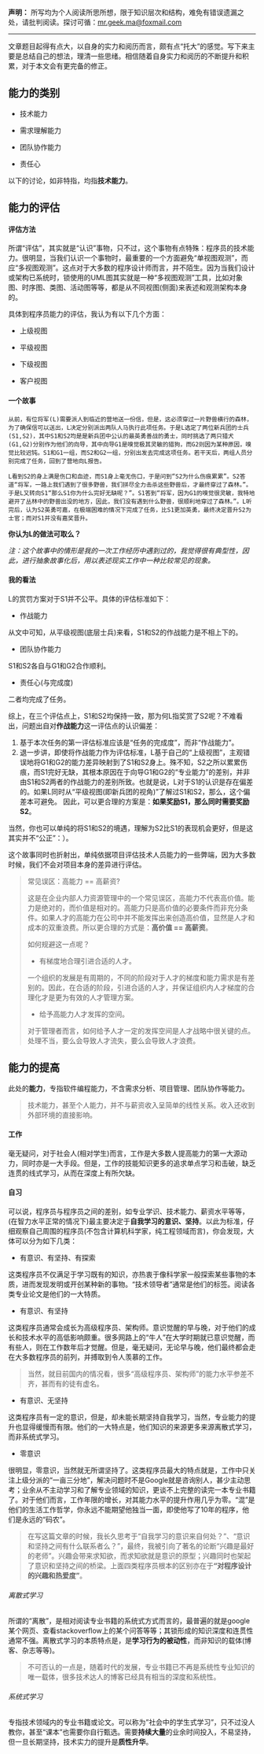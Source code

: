 **声明：** 所写均为个人阅读所思所想，限于知识层次和结构，难免有错误遗漏之处，请批判阅读。探讨可循：<mr.geek.ma@foxmail.com>

* * *

文章题目起得有点大，以自身的实力和阅历而言，颇有点“托大”的感觉。写下来主要是总结自己的想法，理清一些思绪。相信随着自身实力和阅历的不断提升和积累，对于本文会有更完备的修正。

## 能力的类别

+ 技术能力

+ 需求理解能力

+ 团队协作能力

+ 责任心

以下的讨论，如非特指，均指**技术能力**。

<!--more-->

## 能力的评估

#### 评估方法

所谓“评估”，其实就是“认识”事物，只不过，这个事物有点特殊：程序员的技术能力。很明显，当我们认识一个事物时，最重要的一个方面避免“单视图观测”，而应“多视图观测”。这点对于大多数的程序设计师而言，并不陌生。因为当我们设计或架构已系统时，锁使用的UML图其实就是一种“多视图观测”工具，比如对象图、时序图、类图、活动图等等，都是从不同视图(侧面)来表述和观测架构本身的。

具体到程序员能力的评估，我认为有以下几个方面：

+ 上级视图

+ 平级视图

+ 下级视图

+ 客户视图

#### 一个故事

```
从前，有位将军(L)需要派人到临近的营地送一份信，但是，这必须穿过一片野兽横行的森林，为了确保信可以送出，L决定分别派出两队人马执行此项任务。于是L选定了两位新兵团的士兵(S1,S2)，其中S1和S2均是是新兵团中公认的最英勇善战的勇士，同时挑选了两只猎犬(G1,G2)分别作为他们的向导，其中向导G1是嗅觉极其灵敏的猎狗，而G2则因为某种原因，嗅觉比较迟钝。S1和G1一组，而S2和G2一组，分别出发去完成这项任务。若干天后，两组人员分别完成了任务，回到了营地向L报告。

L看到S2的身上满是伤口和血迹，而S1身上毫无伤口，于是问到“S2为什么伤痕累累”。S2答道“将军，一路上我们遇到了很多野兽，我们拼尽全力击杀这些野兽后，才最终穿过了森林。”。于是L又转向S1“那么S1你为什么完好无缺呢？”。S1答到“将军，因为G1的嗅觉很灵敏，我特地避开了丛林中的野兽出没的地方，因此，我们没有遇到什么野兽，很顺利地穿过了森林。”。L听完后，认为S2英勇可嘉，在极端困难的情况下完成了任务，比S1更加英勇，最终决定晋升S2为士官；而对S1并没有嘉奖晋升。
```

**你认为L的做法可取么？**

*注：这个故事中的情形是我的一次工作经历中遇到过的，我觉得很有典型性，因此，进行抽象故事化后，用以表述现实工作中一种比较常见的现象。*

#### 我的看法

L的赏罚方案对于S1并不公平。具体的评估标准如下：

+ 作战能力

从文中可知，从平级视图(底层士兵)来看，S1和S2的作战能力是不相上下的。

+ 团队协作能力

S1和S2各自与G1和G2合作顺利。

+ 责任心(与完成度)

二者均完成了任务。

综上，在三个评估点上，S1和S2均保持一致，那为何L指奖赏了S2呢？不难看出，问题出自对**作战能力**这一评估点的认识偏差：

1. 基于本次任务的第一评估标准应该是“任务的完成度”，而非“作战能力”。
2. 退一步讲，即使将作战能力作为评估标准，L基于自己的“上级视图”，主观错误地将G1和G2的能力差异映射到了S1和S2身上。殊不知，S2之所以累累伤痕，而S1完好无缺，其根本原因在于向导G1和G2的“专业能力”的差别，并非由S1和S2两者的作战能力的差别所致。也就是说，L对于S1的认识是存在偏差的。如果L同时从“平级视图(即新兵团的视角)”了解过S1和S2，那么，这个偏差本可避免。
因此，可以更合理的方案是：**如果奖励S1，那么同时需要奖励S2**。

当然，你也可以单纯的将S1和S2的境遇，理解为S2比S1的表现机会更好，但是这其实并不“公正”：）。

这个故事同时也折射出，单纯依据项目评估技术人员能力的一些弊端，因为大多数时候，我们不会对项目本身的差异进行评估。

> 常见误区：高能力 == 高薪资?
>
> 这是在企业内部人力资源管理中的一个常见误区，高能力不代表高价值。能力是绝对的，而价值是相对的。高能力只是高价值的必要条件而非充分条件。如果人才的高能力在公司中并不能发挥出来创造高价值，显然是人才和成本的双重浪费。所以更合理的方式是：**高价值 == 高薪资**。
>
> 如何规避这一点呢？
>
> + 有梯度地合理引进合适的人才。
>
> 一个组织的发展是有周期的，不同的阶段对于人才的梯度和能力需求是有差别的。因此，在合适的阶段，引进合适的人才，并保证组织内人才梯度的合理化才是更为有效的人才管理方案。
> 
> + 给予高能力人才发挥的空间。
>
> 对于管理者而言，如何给予人才一定的发挥空间是人才战略中很关键的点。处理不当，要么会导致人才流失，要么会导致人才浪费。

## 能力的提高

此处的**能力**，专指软件编程能力，不含需求分析、项目管理、团队协作等能力。

> 技术能力，甚至个人能力，并不与薪资收入呈简单的线性关系。收入还收到外部环境的直接影响。

#### 工作

毫无疑问，对于社会人(相对学生)而言，工作是大多数人提高能力的第一大源动力，同时亦是一大手段。但是，工作的技能知识更多的追求单点学习和击破，缺乏连贯的线式学习，从而在深度上有所欠缺。

#### 自习

可以说，程序员与程序员之间的差别，如专业学识、技术能力、薪资水平等等，(在智力水平正常的情况下)最主要决定于**自我学习的意识、坚持**。以此为标准，仔细观察自己周围的程序员(不包含计算机科学家，纯工程领域而言)，你会发现，大体可以分为如下几类：

+ 有意识、有坚持、有探索

这类程序员不仅满足于学习既有的知识，亦热衷于像科学家一般探索某些事物的本质，进而发现发明或开创某种新的事物。“技术领导者”通常是他们的标签。阅读各类专业论文是他们的一大特质。

+ 有意识、有坚持

这类程序员通常会成长为高级程序员、架构师。意识觉醒的早与晚，对于他们的成长和技术水平的高低影响颇重。很多网路上的“牛人”在大学时期就已意识觉醒，而有些人，则在工作数年后才觉醒。但是，毫无疑问，无论早与晚，他们最终都会走在大多数程序员的前列，并搏取到令人羡慕的工作。

> 当然，就目前国内的情况看，很多“高级程序员、架构师”的能力水平参差不齐，甚而有的徒有虚名。

+ 有意识、无坚持

这类程序员有一定的意识，但是，却未能长期坚持自我学习，当然，专业能力的提升也显得缓慢而有限。他们的一大特点是，他们知识的来源更多来源离散式学习，而非系统式学习。

+ 零意识

很明显，零意识，当然就无所谓坚持了。这类程序员最大的特点就是，工作中只关注上级分派的“一亩三分地”，解决问题时不是Google就是咨询别人，甚少主动思考；业余从不主动学习和了解专业领域的知识，更谈不上完整的读完一本专业书籍了。对于他们而言，工作年限的增长，对其能力水平的提升作用几乎为零。“混”是他们的生活工作哲学，你永远不能期望他独当一面，即使他写了10年的程序，他们是永远的“码农”。

> 在写这篇文章的时候，我长久思考于“自我学习的意识来自何处？”、“意识和坚持之间有什么联系者么？”，最终，我被引向了著名的论断“兴趣是最好的老师”。兴趣会带来求知欲，而求知欲就是意识的原型；兴趣同时也架起了意识和坚持之间的桥梁。上面四类程序员根本的区别亦在于**“对程序设计的兴趣和热爱度”**。

###### 离散式学习

所谓的“离散”，是相对阅读专业书籍的系统式方式而言的，最普遍的就是google某个网页、查看stackoverflow上的某个问答等等；其锁形成的知识深度和连贯性通常不强。离散式学习的本质特点是，是**学习行为的被动性**，而非知识的载体(博客、杂志等等)。

> 不可否认的一点是，随着时代的发展，专业书籍已不再是系统性专业知识的唯一载体，很多技术达人的博客已经具有相当的深度和系统性。

###### 系统式学习

专指技术领域内的专业书籍或论文。可以称为"社会中的学生式学习"，只不过没人教你，甚至“课本”也需要你自行甄选。需要**持续大量**的业余时间投入，不易坚持，但一旦长期坚持，技术实力的提升是**质性升华**。